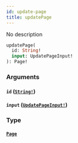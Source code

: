 ```yaml
---
id: update-page
title: updatePage
---
```


No description

```graphql
updatePage(
  id: String!
  input: UpdatePageInput!
): Page!

```

### Arguments

#### `id` ([`String!`](/graphql/scalars/string))

#### `input` ([`UpdatePageInput!`](/graphql/inputs/update-page-input))

### Type

#### [`Page`](/graphql/objects/page)

